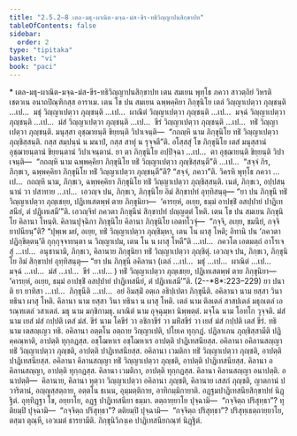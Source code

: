 ```yaml
---
title: "2.5.2–8 เตล-มธุ-ผาณิต-มจฺฉ-มํส-ขีร-ทธิวิญฺญาปนสิกฺขาปท"
tableOfContents: false
sidebar:
  order: 2
type: "tipitaka"
basket: "vi"
book: "paci"
---
```



<DynamicBreadcrumb />

<Paragraph type="center" book="paci">
* เตล-มธุ-ผาณิต-มจฺฉ-มํส-ขีร-ทธิวิญฺญาปนสิกฺขาปท
</Paragraph>

<Division number="1234" book="paci">

<Paragraph number="3544" book="paci">
เตน สมเยน พุทฺโธ ภควา สาวตฺถิยํ วิหรติ เชตวเน อนาถปิณฺฑิกสฺส อาราเม. เตน โข ปน สมเยน ฉพฺพคฺคิยา ภิกฺขุนิโย เตลํ วิญฺญาเปตฺวา ภุญฺชนฺติ …เป…  มธุํ วิญฺญาเปตฺวา ภุญฺชนฺติ …เป…  ผาณิตํ วิญฺญาเปตฺวา ภุญฺชนฺติ …เป…  มจฺฉํ วิญฺญาเปตฺวา ภุญฺชนฺติ …เป…  มํสํ วิญฺญาเปตฺวา ภุญฺชนฺติ …เป…  ขีรํ วิญฺญาเปตฺวา ภุญฺชนฺติ …เป…  ทธิํ วิญฺญาเปตฺวา ภุญฺชนฺติ. มนุสฺสา อุชฺฌายนฺติ ขิยฺยนฺติ วิปาเจนฺติ—  “กถญฺหิ นาม ภิกฺขุนิโย ทธิํ วิญฺญาเปตฺวา ภุญฺชิสฺสนฺติ. กสฺส สมฺปนฺนํ น มนาปํ, กสฺส สาทุํ น รุจฺจตี”ติ.
</Paragraph>

<Paragraph number="3545" book="paci">
อโสฺสสุํ โข ภิกฺขุนิโย เตสํ มนุสฺสานํ อุชฺฌายนฺตานํ ขิยฺยนฺตานํ วิปาเจนฺตานํ. ยา ตา ภิกฺขุนิโย อปฺปิจฺฉา …เป…  ตา อุชฺฌายนฺติ ขิยฺยนฺติ วิปาเจนฺติ—  “กถญฺหิ นาม ฉพฺพคฺคิยา ภิกฺขุนิโย ทธิํ วิญฺญาเปตฺวา ภุญฺชิสฺสนฺตี”ติ …เป…  “สจฺจํ กิร, ภิกฺขเว, ฉพฺพคฺคิยา ภิกฺขุนิโย ทธิํ วิญฺญาเปตฺวา ภุญฺชนฺตี”ติ? “สจฺจํ, ภควา”ติ. วิครหิ พุทฺโธ ภควา …เป…  กถญฺหิ นาม, ภิกฺขเว, ฉพฺพคฺคิยา ภิกฺขุนิโย ทธิํ วิญฺญาเปตฺวา ภุญฺชิสฺสนฺติ. เนตํ, ภิกฺขเว, อปฺปสนฺนานํ วา ปสาทาย …เป…  เอวญฺจ ปน, ภิกฺขเว, ภิกฺขุนิโย อิมํ สิกฺขาปทํ อุทฺทิสนฺตุ—
</Paragraph>

<Paragraph number="3546" book="paci">
<Emphasis>“ยา ปน ภิกฺขุนี ทธิํ วิญฺญาเปตฺวา ภุญฺเชยฺย, ปฏิเทเสตพฺพํ ตาย ภิกฺขุนิยา—  ‘คารยฺหํ, อเยฺย, ธมฺมํ อาปชฺชิํ อสปฺปายํ ปาฏิเทสนียํ, ตํ ปฏิเทเสมี’”</Emphasis>ติ.
</Paragraph>

<Paragraph number="3547" book="paci">
เอวญฺจิทํ ภควตา ภิกฺขุนีนํ สิกฺขาปทํ ปญฺญตฺตํ โหติ.
</Paragraph>

</Division>
<Division number="1235" book="paci">

<Paragraph number="3548" book="paci">
เตน โข ปน สมเยน ภิกฺขุนิโย คิลานา โหนฺติ. คิลานปุจฺฉิกา ภิกฺขุนิโย คิลานา ภิกฺขุนิโย เอตทโวจุํ—  “กจฺจิ, อเยฺย, ขมนียํ, กจฺจิ ยาปนียนฺ”ติ? “ปุพฺเพ มยํ, อเยฺย, ทธิํ วิญฺญาเปตฺวา ภุญฺชิมฺหา, เตน โน ผาสุ โหติ; อิทานิ ปน ‘ภควตา ปฏิกฺขิตฺตนฺ’ติ กุกฺกุจฺจายนฺตา น วิญฺญาเปม, เตน โน น ผาสุ โหตี”ติ …เป…  ภควโต เอตมตฺถํ อาโรเจสุํ …เป…  อนุชานามิ, ภิกฺขเว, คิลานาย ภิกฺขุนิยา ทธิํ วิญฺญาเปตฺวา ภุญฺชิตุํ. เอวญฺจ ปน, ภิกฺขเว, ภิกฺขุนิโย อิมํ สิกฺขาปทํ อุทฺทิสนฺตุ—
</Paragraph>

</Division>
<Division number="1236" book="paci">

<Paragraph number="3549" book="paci">
<Emphasis>“ยา ปน ภิกฺขุนี อคิลานา (เตลํ …เป…  มธุํ …เป…  ผาณิตํ …เป…  มจฺฉํ …เป…  มํสํ …เป…  ขีรํ …เป… ) ทธิํ วิญฺญาเปตฺวา ภุญฺเชยฺย, ปฏิเทเสตพฺพํ ตาย ภิกฺขุนิยา—  ‘คารยฺหํ, อเยฺย, ธมฺมํ อาปชฺชิํ อสปฺปายํ ปาฏิเทสนียํ, ตํ ปฏิเทเสมี’”</Emphasis>ติ. (2--*8*:<Emphasis>223–229</Emphasis>)
</Paragraph>

</Division>
<Division number="1237" book="paci">

<Paragraph number="3550" book="paci">
<Emphasis>ยา ปนา</Emphasis>ติ ยา ยาทิสา …เป…  <Emphasis>ภิกฺขุนี</Emphasis>ติ …เป…  อยํ อิมสฺมิํ อตฺเถ อธิปฺเปตา ภิกฺขุนีติ.
</Paragraph>

<Paragraph number="3551" book="paci">
<Emphasis>อคิลานา</Emphasis> นาม ยสฺสา วินา ทธินา ผาสุ โหติ.
</Paragraph>

<Paragraph number="3552" book="paci">
<Emphasis>คิลานา</Emphasis> นาม ยสฺสา วินา ทธินา น ผาสุ โหติ.
</Paragraph>

<Paragraph number="3553" book="paci">
<Emphasis>เตลํ</Emphasis> นาม ติลเตลํ สาสปเตลํ มธุกเตลํ เอรณฺฑเตลํ วสาเตลํ.
</Paragraph>

<Paragraph number="3554" book="paci">
<Emphasis>มธุ</Emphasis> นาม มกฺขิกามธุ. <Emphasis>ผาณิตํ</Emphasis> นาม อุจฺฉุมฺหา นิพฺพตฺตํ. <Emphasis>มจฺโฉ</Emphasis> นาม โอทโก วุจฺจติ. <Emphasis>มํสํ</Emphasis> นาม เยสํ มํสํ กปฺปติ เตสํ มํสํ. <Emphasis>ขีรํ</Emphasis> นาม โคขีรํ วา อชิกาขีรํ วา มหิํสขีรํ วา เยสํ มํสํ กปฺปติ เตสํ ขีรํ. <Emphasis>ทธิ</Emphasis> นาม เตสญฺเญว ทธิ.
</Paragraph>

<Paragraph number="3555" book="paci">
อคิลานา อตฺตโน อตฺถาย วิญฺญาเปติ, ปโยเค ทุกฺกฏํ. ปฏิลาเภน ภุญฺชิสฺสามีติ ปฏิคฺคณฺหาติ, อาปตฺติ ทุกฺกฏสฺส. อชฺโฌหาเร อชฺโฌหาเร อาปตฺติ ปาฏิเทสนียสฺส.
</Paragraph>

</Division>
<Division number="1238" book="paci">

<Paragraph number="3556" book="paci">
อคิลานา อคิลานสญฺญา ทธิํ วิญฺญาเปตฺวา ภุญฺชติ, อาปตฺติ ปาฏิเทสนียสฺส. อคิลานา เวมติกา ทธิํ วิญฺญาเปตฺวา ภุญฺชติ, อาปตฺติ ปาฏิเทสนียสฺส. อคิลานา คิลานสญฺญา ทธิํ วิญฺญาเปตฺวา ภุญฺชติ, อาปตฺติ ปาฏิเทสนียสฺส.
</Paragraph>

<Paragraph number="3557" book="paci">
คิลานา อคิลานสญฺญา, อาปตฺติ ทุกฺกฏสฺส. คิลานา เวมติกา, อาปตฺติ ทุกฺกฏสฺส. คิลานา คิลานสญฺญา อนาปตฺติ.
</Paragraph>

</Division>
<Division number="1239" book="paci">

<Paragraph number="3558" book="paci">
อนาปตฺติ—  คิลานาย, คิลานา หุตฺวา วิญฺญาเปตฺวา อคิลานา ภุญฺชติ, คิลานาย เสสกํ ภุญฺชติ, ญาตกานํ ปวาริตานํ, อญฺญสฺสตฺถาย, อตฺตโน ธเนน, อุมฺมตฺติกาย, อาทิกมฺมิกายาติ.

</Paragraph>
</Division>

<Paragraph number="3559" type="center" book="paci">
อฏฺฐมปาฏิเทสนียสิกฺขาปทํ นิฏฺฐิตํ.


</Paragraph>

<Paragraph number="3560" book="paci">
อุทฺทิฏฺฐา โข, อยฺยาโย, อฏฺฐ ปาฏิเทสนียา ธมฺมา. ตตฺถายฺยาโย ปุจฺฉามิ—  “กจฺจิตฺถ ปริสุทฺธา”? ทุติยมฺปิ ปุจฺฉามิ—  “กจฺจิตฺถ ปริสุทฺธา”? ตติยมฺปิ ปุจฺฉามิ—  “กจฺจิตฺถ ปริสุทฺธา”? ปริสุทฺเธตฺถายฺยาโย, ตสฺมา ตุณฺหี, เอวเมตํ ธารยามีติ.

</Paragraph>

<Paragraph number="3561" type="center" book="paci">
ภิกฺขุนิวิภงฺเค ปาฏิเทสนียกณฺฑํ นิฏฺฐิตํ.
</Paragraph>